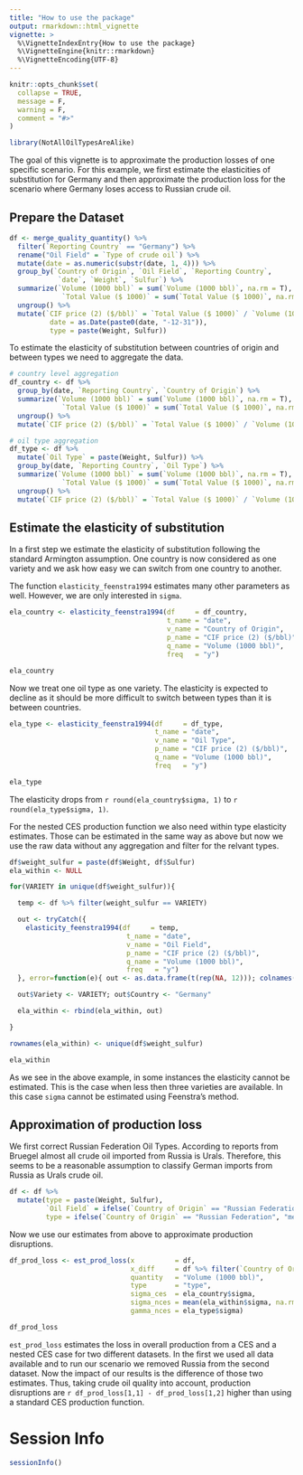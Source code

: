 ```yaml
---
title: "How to use the package"
output: rmarkdown::html_vignette
vignette: >
  %\VignetteIndexEntry{How to use the package}
  %\VignetteEngine{knitr::rmarkdown}
  %\VignetteEncoding{UTF-8}
---
```


```r
knitr::opts_chunk$set(
  collapse = TRUE,
  message = F,
  warning = F,
  comment = "#>"
)
```

```r
library(NotAllOilTypesAreAlike)
```

The goal of this vignette is to approximate the production losses of one specific
scenario. For this example, we first estimate the elasticities of substitution 
for Germany and then approximate the production loss for the scenario where 
Germany loses access to Russian crude oil.

## Prepare the Dataset

```r
df <- merge_quality_quantity() %>%
  filter(`Reporting Country` == "Germany") %>%
  rename("Oil Field" = `Type of crude oil`) %>%
  mutate(date = as.numeric(substr(date, 1, 4))) %>%
  group_by(`Country of Origin`, `Oil Field`, `Reporting Country`,
            `date`, `Weight`, `Sulfur`) %>%
  summarize(`Volume (1000 bbl)` = sum(`Volume (1000 bbl)`, na.rm = T),
             `Total Value ($ 1000)` = sum(`Total Value ($ 1000)`, na.rm = T)) %>%
  ungroup() %>%
  mutate(`CIF price (2) ($/bbl)` = `Total Value ($ 1000)` / `Volume (1000 bbl)`,
          date = as.Date(paste0(date, "-12-31")),
          type = paste(Weight, Sulfur))


```

To estimate the elasticity of substitution between countries of origin and 
between types we need to aggregate the data.

```r
# country level aggregation
df_country <- df %>%
  group_by(date, `Reporting Country`, `Country of Origin`) %>%
  summarize(`Volume (1000 bbl)` = sum(`Volume (1000 bbl)`, na.rm = T),
             `Total Value ($ 1000)` = sum(`Total Value ($ 1000)`, na.rm = T)) %>%
  ungroup() %>%
  mutate(`CIF price (2) ($/bbl)` = `Total Value ($ 1000)` / `Volume (1000 bbl)`)

# oil type aggregation
df_type <- df %>%
  mutate(`Oil Type` = paste(Weight, Sulfur)) %>%
  group_by(date, `Reporting Country`, `Oil Type`) %>%
  summarize(`Volume (1000 bbl)` = sum(`Volume (1000 bbl)`, na.rm = T),
             `Total Value ($ 1000)` = sum(`Total Value ($ 1000)`, na.rm = T)) %>%
  ungroup() %>%
  mutate(`CIF price (2) ($/bbl)` = `Total Value ($ 1000)` / `Volume (1000 bbl)`)
```

## Estimate the elasticity of substitution

In a first step we estimate the elasticity of substitution following the
standard Armington assumption. One country is now considered as one variety and
we ask how easy we can switch from one country to another.

The function `elasticity_feenstra1994` estimates many other parameters as well. 
However, we are only interested in `sigma`. 

```r
ela_country <- elasticity_feenstra1994(df     = df_country,
                                       t_name = "date",
                                       v_name = "Country of Origin",
                                       p_name = "CIF price (2) ($/bbl)",
                                       q_name = "Volume (1000 bbl)",
                                       freq   = "y")

ela_country
```

Now we treat one oil type as one variety. The elasticity is expected to decline
as it should be more difficult to switch between types than it is between 
countries.

```r
ela_type <- elasticity_feenstra1994(df     = df_type,
                                    t_name = "date",
                                    v_name = "Oil Type",
                                    p_name = "CIF price (2) ($/bbl)",
                                    q_name = "Volume (1000 bbl)",
                                    freq   = "y")

ela_type
```

The elasticity drops from `r round(ela_country$sigma, 1)` to 
`r round(ela_type$sigma, 1)`.

For the nested CES production function we also need within type elasticity 
estimates. Those can be estimated in the same way as above but now we use the 
raw data without any aggregation and filter for the relvant types.

```r
df$weight_sulfur = paste(df$Weight, df$Sulfur)
ela_within <- NULL

for(VARIETY in unique(df$weight_sulfur)){

  temp <- df %>% filter(weight_sulfur == VARIETY)

  out <- tryCatch({
    elasticity_feenstra1994(df     = temp,
                             t_name = "date",
                             v_name = "Oil Field",
                             p_name = "CIF price (2) ($/bbl)",
                             q_name = "Volume (1000 bbl)",
                             freq   = "y")
  }, error=function(e){ out <- as.data.frame(t(rep(NA, 12))); colnames(out) <- c("nObs", "nVarieties", "theta1", "theta2", "rho", "sigma", "theta1_se", "theta2_se", "rho_se", "sigma_se", "sigma_lb", "sigma_ub"); out })

  out$Variety <- VARIETY; out$Country <- "Germany"

  ela_within <- rbind(ela_within, out)

}

rownames(ela_within) <- unique(df$weight_sulfur)

ela_within
```

As we see in the above example, in some instances the elasticity cannot be 
estimated. This is the case when less then three varieties are available. In 
this case `sigma` cannot be estimated using Feenstra's method.

## Approximation of production loss

We first correct Russian Federation Oil Types. According to reports from Bruegel
almost all crude oil imported from Russia is Urals. Therefore, this seems to be 
a reasonable assumption to classify German imports from Russia as Urals crude
oil.

```r
df <- df %>%
  mutate(type = paste(Weight, Sulfur),
         `Oil Field` = ifelse(`Country of Origin` == "Russian Federation", "Urals", `Oil Field`),
         type = ifelse(`Country of Origin` == "Russian Federation", "medium sour", type))
```

Now we use our estimates from above to approximate production disruptions.

```r
df_prod_loss <- est_prod_loss(x          = df,
                              x_diff     = df %>% filter(`Country of Origin` != "Russian Federation"),
                              quantity   = "Volume (1000 bbl)",
                              type       = "type",
                              sigma_ces  = ela_country$sigma,
                              sigma_nces = mean(ela_within$sigma, na.rm = T),
                              gamma_nces = ela_type$sigma)

df_prod_loss
```

`est_prod_loss` estimates the loss in overall production from a CES and a nested
CES case for two different datasets. In the first we used all data available and 
to run our scenario we removed Russia from the second dataset. Now the impact of 
our results is the difference of those two estimates. Thus, taking crude oil 
quality into account, production disruptions are 
`r df_prod_loss[1,1] - df_prod_loss[1,2]` higher than using a standard CES production 
function.

# Session Info

```r
sessionInfo()
```

